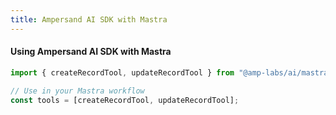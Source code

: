 ```yaml
---
title: Ampersand AI SDK with Mastra
---
```


#### Using Ampersand AI SDK with Mastra

```typescript
import { createRecordTool, updateRecordTool } from "@amp-labs/ai/mastra";

// Use in your Mastra workflow
const tools = [createRecordTool, updateRecordTool];
```

